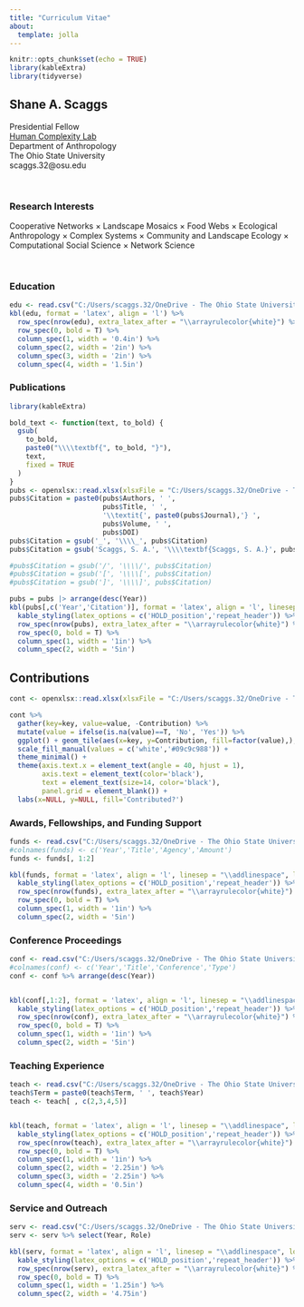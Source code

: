 ```yaml
---
title: "Curriculum Vitae"
about:
  template: jolla
---
```


```r
knitr::opts_chunk$set(echo = TRUE)
library(kableExtra)
library(tidyverse)
```

## Shane A. Scaggs

<p style="text-align: left;">

Presidential Fellow<br> [Human Complexity Lab](https://u.osu.edu/hclab/)<br> Department of Anthropology<br> The Ohio State University<br> scaggs.32\@osu.edu

</p>

<br>

### Research Interests

Cooperative Networks $\times$ Landscape Mosaics $\times$ Food Webs $\times$ Ecological Anthropology $\times$ Complex Systems $\times$ Community and Landscape Ecology $\times$ Computational Social Science $\times$ Network Science

<br>

### Education

```r
edu <- read.csv("C:/Users/scaggs.32/OneDrive - The Ohio State University/Professional/sascaggs.github.io/csv/edu.csv")
kbl(edu, format = 'latex', align = 'l') %>% 
  row_spec(nrow(edu), extra_latex_after = "\\arrayrulecolor{white}") %>%
  row_spec(0, bold = T) %>%
  column_spec(1, width = '0.4in') %>%
  column_spec(2, width = '2in') %>%
  column_spec(3, width = '2in') %>%
  column_spec(4, width = '1.5in')
```

### Publications

```r
library(kableExtra)

bold_text <- function(text, to_bold) {
  gsub(
    to_bold, 
    paste0("\\\\textbf{", to_bold, "}"), 
    text, 
    fixed = TRUE
  )
}
pubs <- openxlsx::read.xlsx(xlsxFile = "C:/Users/scaggs.32/OneDrive - The Ohio State University/Professional/sascaggs.github.io/csv/pubs.xlsx", sheet=3)
pubs$Citation = paste0(pubs$Authors, ' ', 
                       pubs$Title, ' ',
                       '\\textit{', paste0(pubs$Journal),'} ', 
                       pubs$Volume, ' ', 
                       pubs$DOI)
pubs$Citation = gsub('_', '\\\\_', pubs$Citation)
pubs$Citation = gsub('Scaggs, S. A.', '\\\\textbf{Scaggs, S. A.}', pubs$Citation)

#pubs$Citation = gsub('/', '\\\\/', pubs$Citation)
#pubs$Citation = gsub('[', '\\\\[', pubs$Citation)
#pubs$Citation = gsub(']', '\\\\]', pubs$Citation)

pubs = pubs |> arrange(desc(Year))
kbl(pubs[,c('Year','Citation')], format = 'latex', align = 'l', linesep = "\\addlinespace", longtable = T, row.names = NA, escape=F) %>% 
  kable_styling(latex_options = c('HOLD_position','repeat_header')) %>%
  row_spec(nrow(pubs), extra_latex_after = "\\arrayrulecolor{white}") %>%
  row_spec(0, bold = T) %>%
  column_spec(1, width = '1in') %>%
  column_spec(2, width = '5in')


```

## Contributions

```r
cont <- openxlsx::read.xlsx(xlsxFile = "C:/Users/scaggs.32/OneDrive - The Ohio State University/Professional/sascaggs.github.io/csv/pubs.xlsx", sheet=2)

cont %>% 
  gather(key=key, value=value, -Contribution) %>%
  mutate(value = ifelse(is.na(value)==T, 'No', 'Yes')) %>%
  ggplot() + geom_tile(aes(x=key, y=Contribution, fill=factor(value),), color='white',size=1) + 
  scale_fill_manual(values = c('white','#09c9c988')) +
  theme_minimal() + 
  theme(axis.text.x = element_text(angle = 40, hjust = 1), 
        axis.text = element_text(color='black'),
        text = element_text(size=14, color='black'), 
        panel.grid = element_blank()) + 
  labs(x=NULL, y=NULL, fill='Contributed?')  
```

### Awards, Fellowships, and Funding Support

```r
funds <- read.csv("C:/Users/scaggs.32/OneDrive - The Ohio State University/Professional/sascaggs.github.io/csv/funds.csv")
#colnames(funds) <- c('Year','Title','Agency','Amount')
funds <- funds[, 1:2]

kbl(funds, format = 'latex', align = 'l', linesep = "\\addlinespace", longtable = T) %>% 
  kable_styling(latex_options = c('HOLD_position','repeat_header')) %>%
  row_spec(nrow(funds), extra_latex_after = "\\arrayrulecolor{white}") %>%
  row_spec(0, bold = T) %>%
  column_spec(1, width = '1in') %>%
  column_spec(2, width = '5in')
```

### Conference Proceedings

```r
conf <- read.csv("C:/Users/scaggs.32/OneDrive - The Ohio State University/Professional/sascaggs.github.io/csv/conf.csv")
#colnames(conf) <- c('Year','Title','Conference','Type')
conf <- conf %>% arrange(desc(Year))


kbl(conf[,1:2], format = 'latex', align = 'l', linesep = "\\addlinespace", longtable = T) %>% 
  kable_styling(latex_options = c('HOLD_position','repeat_header')) %>%
  row_spec(nrow(conf), extra_latex_after = "\\arrayrulecolor{white}") %>%
  row_spec(0, bold = T) %>%
  column_spec(1, width = '1in') %>%
  column_spec(2, width = '5in') 
```

### Teaching Experience

```r
teach <- read.csv("C:/Users/scaggs.32/OneDrive - The Ohio State University/Professional/sascaggs.github.io/csv/teach.csv")
teach$Term = paste0(teach$Term, ' ', teach$Year)
teach <- teach[ , c(2,3,4,5)]


kbl(teach, format = 'latex', align = 'l', linesep = "\\addlinespace", longtable = T) %>% 
  kable_styling(latex_options = c('HOLD_position','repeat_header')) %>%
  row_spec(nrow(teach), extra_latex_after = "\\arrayrulecolor{white}") %>%
  row_spec(0, bold = T) %>%
  column_spec(1, width = '1in') %>%
  column_spec(2, width = '2.25in') %>%
  column_spec(3, width = '2.25in') %>%
  column_spec(4, width = '0.5in') 
```

### Service and Outreach

```r
serv <- read.csv("C:/Users/scaggs.32/OneDrive - The Ohio State University/Professional/sascaggs.github.io/csv/serv.csv")
serv <- serv %>% select(Year, Role)

kbl(serv, format = 'latex', align = 'l', linesep = "\\addlinespace", longtable = T) %>% 
  kable_styling(latex_options = c('HOLD_position','repeat_header')) %>%
  row_spec(nrow(serv), extra_latex_after = "\\arrayrulecolor{white}") %>%
  row_spec(0, bold = T) %>%
  column_spec(1, width = '1.25in') %>%
  column_spec(2, width = '4.75in')

```


